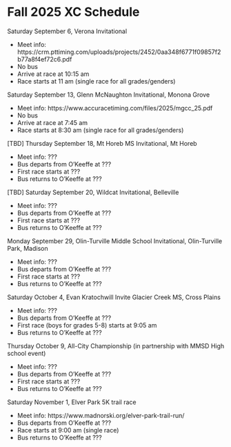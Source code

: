 # Fall 2025 XC Schedule

Saturday September 6, Verona Invitational

- Meet info: https://crm.pttiming.com/uploads/projects/2452/0aa348f6771f09857f2b77a8f4ef72c6.pdf
- No bus
- Arrive at race at 10:15 am 
- Race starts at 11 am (single race for all grades/genders)


Saturday September 13, Glenn McNaughton Invitational, Monona Grove 

- Meet info: https://www.accuracetiming.com/files/2025/mgcc_25.pdf 
- No bus
- Arrive at race at 7:45 am 
- Race starts at 8:30 am (single race for all grades/genders)


[TBD] Thursday September 18, Mt Horeb MS Invitational, Mt Horeb

- Meet info: ???
- Bus departs from O'Keeffe at ???
- First race starts at ???
- Bus returns to O'Keeffe at ???


[TBD] Saturday September 20, Wildcat Invitational, Belleville

- Meet info: ???
- Bus departs from O'Keeffe at ???
- First race starts at ???
- Bus returns to O'Keeffe at ???


Monday September 29, Olin-Turville Middle School Invitational, Olin-Turville Park, Madison

- Meet info: ???
- Bus departs from O'Keeffe at ???
- First race starts at ???
- Bus returns to O'Keeffe at ???


Saturday October 4, Evan Kratochwill Invite Glacier Creek MS, Cross Plains

- Meet info: ???
- Bus departs from O'Keeffe at ???
- First race (boys for grades 5-8) starts at 9:05 am
- Bus returns to O'Keeffe at ???


Thursday October 9, All-City Championship (in partnership with MMSD High school event)

- Meet info: ???
- Bus departs from O'Keeffe at ???
- First race starts at ???
- Bus returns to O'Keeffe at ???


Saturday November 1, Elver Park 5K trail race

- Meet info:  https://www.madnorski.org/elver-park-trail-run/
- Bus departs from O'Keeffe at ???
- Race starts at 9:00 am (single race)
- Bus returns to O'Keeffe at ???
